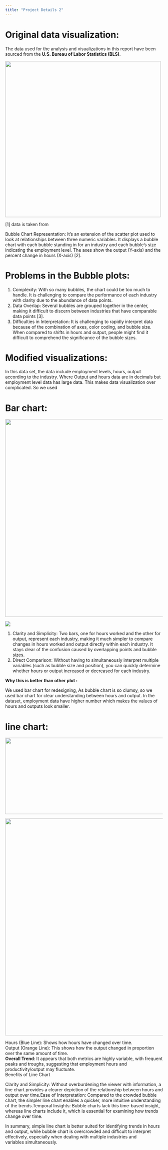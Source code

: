 ```yaml
---
title: "Project Details 2"
---
```


# Original data visualization:

The data used for the analysis and visualizations in this report have been sourced from the **U.S. Bureau of Labor Statistics (BLS)**.

![](1-year-percent-change-in.png){width="497"}

[1] data is taken from

Bubble Chart Representation: It’s an extension of the scatter plot used to look at relationships between three numeric variables. It displays a bubble chart with each bubble standing in for an industry and each bubble's size indicating the employment level. The axes show the output (Y-axis) and the percent change in hours (X-axis) [2].

# Problems in the Bubble plots:

1.  Complexity: With so many bubbles, the chart could be too much to handle. It is challenging to compare the performance of each industry with clarity due to the abundance of data points.
2. Data Overlap: Several bubbles are grouped together in the center, making it difficult to discern between industries that have comparable data points [3].
3.  Difficulties in Interpretation: It is challenging to rapidly interpret data because of the combination of axes, color coding, and bubble size. When compared to shifts in hours and output, people might find it difficult to comprehend the significance of the bubble sizes.

# Modified visualizations:

In this data set, the data include employment levels, hours, output according to the industry. Where Output and hours data are in decimals but employment level data has large data. This makes data visualization over complicated. So we used

# Bar chart:

![](newplot.png){width="630"}

![](newplot2png.png)

1.  Clarity and Simplicity: Two bars, one for hours worked and the other for output, represent each industry, making it much simpler to compare changes in hours worked and output directly within each industry. It stays clear of the confusion caused by overlapping points and bubble sizes.
2.  Direct Comparison: Without having to simultaneously interpret multiple variables (such as bubble size and position), you can quickly determine whether hours or output increased or decreased for each industry.

**Why this is better than other plot :**

We used bar chart for redesigning, As bubble chart is so clumsy, so we used bar chart for clear understanding between hours and output. In the dataset, employment data have higher number which makes the values of hours and outputs look smaller.

# line chart: 

![](newplot12.png){width="647" height="243"}

![](newplot13.png){width="691"}

Hours (Blue Line): Shows how hours have changed over time.\
Output (Orange Line): This shows how the output changed in proportion over the same amount of time.\
**Overall Trend**: It appears that both metrics are highly variable, with frequent peaks and troughs, suggesting that employment hours and productivity/output may fluctuate.\
Benefits of Line Chart

Clarity and Simplicity: Without overburdening the viewer with information, a line chart provides a clearer depiction of the relationship between hours and output over time.Ease of Interpretation: Compared to the crowded bubble chart, the simpler line chart enables a quicker, more intuitive understanding of the trends.Temporal Insights: Bubble charts lack this time-based insight, whereas line charts include it, which is essential for examining how trends change over time.\

In summary, simple line chart is better suited for identifying trends in hours and output, while bubble chart is overcrowded and difficult to interpret effectively, especially when dealing with multiple industries and variables simultaneously.

